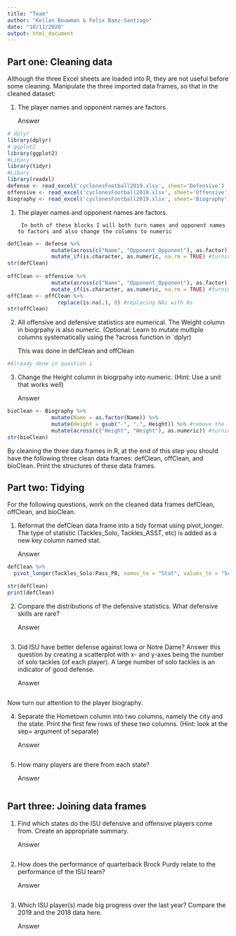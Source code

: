 ```yaml
---
title: "Team"
author: "Kellan Bouwman & Felix Baez-Santiago"
date: "10/11/2020"
output: html_document
---
```


## Part one: Cleaning data
Although the three Excel sheets are loaded into R, they are not useful before some cleaning. Manipulate the three imported data frames, so that in the cleaned dataset:

1. The player names and opponent names are factors.

     Answer
     
```r
# dplyr
library(dplyr)
# ggplot2
library(ggplot2)
#Libary
library(tidyr)
#Libary
library(readxl)
defense <- read_excel('cyclonesFootball2019.xlsx', sheet='Defensive')
offensive <- read_excel('cyclonesFootball2019.xlsx', sheet='Offensive')
Biography <- read_excel('cyclonesFootball2019.xlsx', sheet='Biography')
```

1. The player names and opponent names are factors.

        In both of these blocks I will both turn names and opponent names to factors and also change the columns to numeric   
        
```r
defClean <- defense %>%
              mutate(across(c("Name", "Opponent_Opponent"), as.factor)) %>% #changing Name and Opponent_Opponent in offClean to factors
              mutate_if(is.character, as.numeric, na.rm = TRUE) #turning values to numeric
str(defClean)
  
offClean <- offensive %>%
              mutate(across(c("Name", "Opponent_Opponent"), as.factor)) %>% #changing Name and Opponent_Opponent in defClean to factors
              mutate_if(is.character, as.numeric, na.rm = TRUE) #turning values to numeric
offClean <- offClean %>% 
                replace(is.na(.), 0) #replacing NAs with 0s
str(offClean)
```

2. All offensive and defensive statistics are numerical. The Weight column in biogrpahy is also numeric. (Optional: Learn to mutate multiple columns systematically using the ?across function in `dplyr)

     This was done in defClean and offClean
     
```r
#Already done in question 1
```
     
3. Change the Height column in biogrpahy into numeric. (Hint: Use a unit that works well)

     Answer
     
```r
bioClean <- Biography %>%
              mutate(Name = as.factor(Name)) %>% 
              mutate(Height = gsub("-", ".", Height)) %>% #remove the - from height and convert to feet
              mutate(across(c("Height", "Weight"), as.numeric)) #turning height and weight into a numeric column
str(bioClean)
```

By cleaning the three data frames in R, at the end of this step you should have the following three clean data frames: defClean, offClean, and bioClean. Print the structures of these data frames.

## Part two: Tidying
For the following questions, work on the cleaned data frames defClean, offClean, and bioClean.

1. Reformat the defClean data frame into a tidy format using pivot_longer. The type of statistic (Tackles_Solo, Tackles_ASST, etc) is added as a new key column named stat.

     Answer
     
```r
defClean %>%
  pivot_longer(Tackles_Solo:Pass_PB, names_to = "Stat", values_to = "Score") -> defClean

str(defClean)
print(defClean)
```
     
2. Compare the distributions of the defensive statistics. What defensive skills are rare?

     Answer
     
```r

```
     
3. Did ISU have better defense against Iowa or Notre Dame? Answer this question by creating a scatterplot with x- and y-axes being the number of solo tackles (of each player). A large number of solo tackles is an indicator of good defense.

     Answer
     
```r

```
     
Now turn our attention to the player biography.

4. Separate the Hometown column into two columns, namely the city and the state. Print the first few rows of these two columns. (Hint: look at the sep= argument of separate)

     Answer
     
```r

```
     
5. How many players are there from each state?

     Answer
     
```r

```
     
## Part three: Joining data frames

1. Find which states do the ISU defensive and offensive players come from. Create an appropriate summary.

     Answer
     
```r

```
     
2. How does the performance of quarterback Brock Purdy relate to the performance of the ISU team?

     Answer
     
```r

```
     
3. Which ISU player(s) made big progress over the last year? Compare the 2019 and the 2018 data here.

     Answer
     
```r

```
     